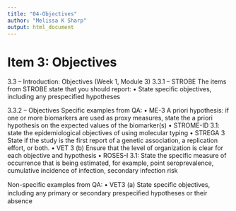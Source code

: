 ```yaml
---
title: "04-Objectives"
author: "Melissa K Sharp"
output: html_document
---
```


# Item 3: Objectives
3.3 – Introduction: Objectives (Week 1, Module 3)
3.3.1 – STROBE
The items from STROBE state that you should report: 
•	State specific objectives, including any prespecified hypotheses

3.3.2 – Objectives
Specific examples from QA: 
•	ME-3 A priori hypothesis: if one or more biomarkers are used as proxy measures, state the a priori hypothesis on the expected values of the biomarker(s)
•	STROME-ID 3.1: state the epidemiological objectives of using molecular typing
•	STREGA 3 State if the study is the first report of a genetic association, a replication effort, or both.
•	VET 3 (b) Ensure that the level of organization is clear for each objective and hypothesis
•	ROSES-I 3.1: State the specific measure of occurrence that is being estimated, for example, point seroprevalence, cumulative incidence of infection, secondary infection risk

Non-specific examples from QA:
•	VET3 (a) State speciﬁc objectives, including any primary or secondary prespeciﬁed hypotheses or their absence
